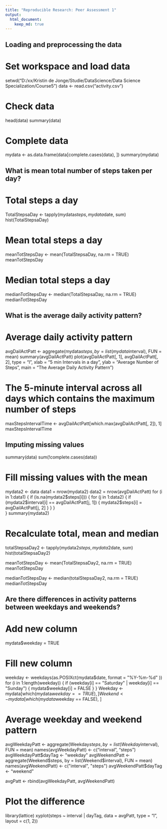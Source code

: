 ```yaml
---
title: "Reproducible Research: Peer Assessment 1"
output: 
  html_document:
    keep_md: true
---
```



## Loading and preprocessing the data

# Set workspace and load data

setwd("D:/xx/Kristin de Jonge/Studie/DataScience/Data Science Specialization/Course5")
data <- read.csv("activity.csv")

# Check data
head(data)
summary(data)

# Complete data
mydata <- as.data.frame(data[complete.cases(data), ])
summary(mydata)

## What is mean total number of steps taken per day?

# Total steps a day
TotalStepsaDay <- tapply(mydata$steps, mydata$date, sum)
hist(TotalStepsaDay)

# Mean total steps a day
meanTotStepsDay <- mean(TotalStepsaDay, na.rm = TRUE)
meanTotStepsDay

# Median total steps a day
medianTotStepsDay <- median(TotalStepsaDay, na.rm = TRUE)
medianTotStepsDay

## What is the average daily activity pattern?

# Average daily activity pattern
avgDailActPatt <- aggregate(mydata$steps, by = list(mydata$interval), FUN = mean)
summary(avgDailActPatt)
plot(avgDailActPatt[, 1], avgDailActPatt[, 2], type = "l", xlab = "5 min Intervals in a day", ylab = "Average Number of Steps", main = "The Average Daily Activity Pattern")

# The 5-minute interval across all days which contains the maximum number of steps
maxStepsIntervalTime <- avgDailActPatt[which.max(avgDailActPatt[, 2]), 1]
maxStepsIntervalTime

## Imputing missing values

summary(data)
sum(!complete.cases(data))

# Fill missing values with the mean
mydata2 <- data
data1 = nrow(mydata2)
data2 = nrow(avgDailActPatt)
for (i in 1:data1) {
  if (is.na(mydata2$steps[i])) {
    for (j in 1:data2) {
      if (mydata2$interval[i] == avgDailActPatt[j, 1]) {
        mydata2$steps[i] = avgDailActPatt[j, 2]
      }
    } 
  }    
}
summary(mydata2)

# Recalculate total, mean and median
totalStepsaDay2 <- tapply(mydata2$steps, mydata2$date, sum)
hist(totalStepsaDay2)

meanTotStepsDay <- mean(TotalStepsaDay2, na.rm = TRUE)
meanTotStepsDay

medianTotStepsDay <- median(totalStepsaDay2, na.rm = TRUE)
medianTotStepsDay

## Are there differences in activity patterns between weekdays and weekends?

# Add new column
mydata$weekday = TRUE

# Fill new column
weekday <- weekdays(as.POSIXct(mydata$date, format = "%Y-%m-%d" ))
for (i in 1:length(weekday)) {
  if (weekday[i] == "Saturday" | weekday[i] == "Sunday") {
    mydata$weekday[i] = FALSE
  }
}
Weekday <- mydata[which(mydata$weekday == TRUE), ]
Weekend <-mydata[which(mydata$weekday == FALSE), ]

# Average weekday and weekend pattern
avgWeekdayPatt <- aggregate(Weekday$steps, by = list(Weekday$interval), FUN = mean)
names(avgWeekdayPatt) <- c("interval", "steps")
avgWeekdayPatt$dayTag <- "weekday"
avgWeekendPatt <- aggregate(Weekend$steps, by = list(Weekend$interval), FUN = mean)
names(avgWeekendPatt) <- c("interval", "steps")
avgWeekendPatt$dayTag <- "weekend"

avgPatt <- rbind(avgWeekdayPatt, avgWeekendPatt)

# Plot the difference
library(lattice)
xyplot(steps ~ interval | dayTag, data = avgPatt, type = "l", layout = c(1, 2))

